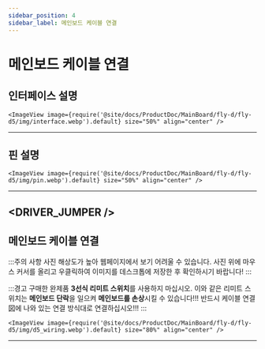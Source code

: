 ```yaml
---
sidebar_position: 4
sidebar_label: 메인보드 케이블 연결
---
```




# 메인보드 케이블 연결

## 인터페이스 설명

    <ImageView image={require('@site/docs/ProductDoc/MainBoard/fly-d/fly-d5/img/interface.webp').default} size="50%" align="center" />

----

## 핀 설명

    <ImageView image={require('@site/docs/ProductDoc/MainBoard/fly-d/fly-d5/img/pin.webp').default} size="50%" align="center" />
---

<DRIVER_JUMPER />
---

## 메인보드 케이블 연결

:::주의 사항
사진 해상도가 높아 웹페이지에서 보기 어려울 수 있습니다. 사진 위에 마우스 커서를 올리고 우클릭하여 이미지를 데스크톱에 저장한 후 확인하시기 바랍니다!
:::

:::경고
구매한 완제품 **3선식 리미트 스위치**를 사용하지 마십시오. 이와 같은 리미트 스위치는 **메인보드 단락**을 일으켜 **메인보드를 손상**시킬 수 있습니다!!! 반드시 케이블 연결図에 나와 있는 연결 방식대로 연결하십시오!!!
:::

    <ImageView image={require('@site/docs/ProductDoc/MainBoard/fly-d/fly-d5/img/d5_wiring.webp').default} size="80%" align="center" />

----
